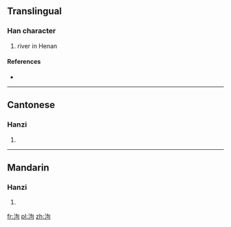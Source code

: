 ==Translingual==

===Han character===
{{Han char|rn=85|rad=水|as=05|sn=8|four=37120|canj=EPR}}

# river in Henan

====References====
* {{Han ref|kx=0615.040|dkj=17266|dj=1009.030|hdz=31591.010|uh=6CC3|ud=27843|bh=CCFB|bd=52475}}

----

==Cantonese==

===Hanzi===
{{yue-hanzi|jyut=|y=geui3, keui1}}

# {{defn|lang=yue|sort=水05}}

----

==Mandarin==

===Hanzi===
{{cmn-hanzi|pin=[[jù]] ([[ju4]])|wg=chü<sup>4</sup>}}

# {{defn|lang=cmn|sort=水05}}

[[fr:泃]]
[[pl:泃]]
[[zh:泃]]